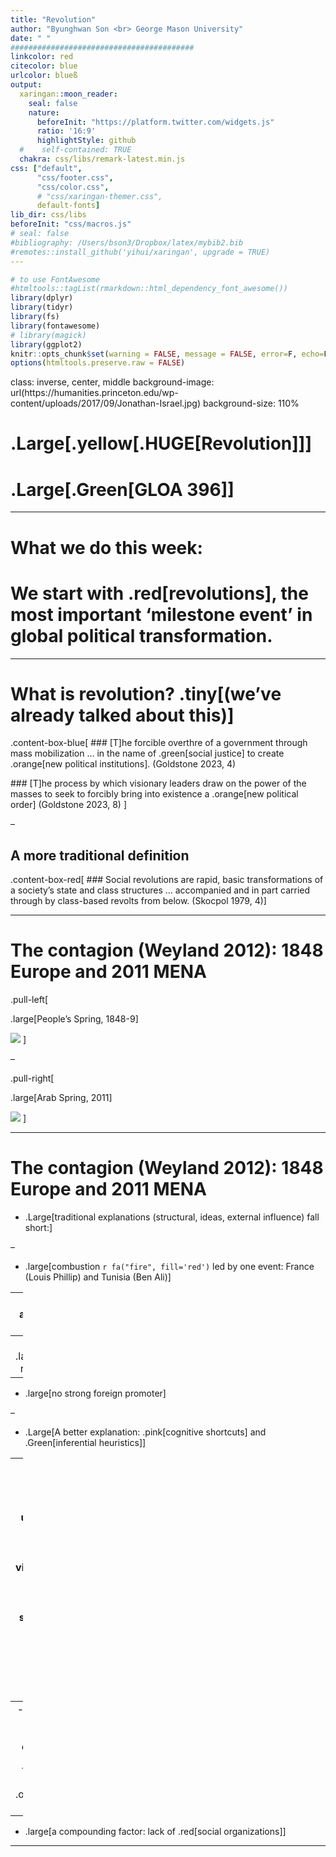 ```yaml
---
title: "Revolution"
author: "Byunghwan Son <br> George Mason University"
date: " "
#########################################
linkcolor: red
citecolor: blue
urlcolor: blueß
output: 
  xaringan::moon_reader:
    seal: false
    nature:
      beforeInit: "https://platform.twitter.com/widgets.js"
      ratio: '16:9'
      highlightStyle: github
  #    self-contained: TRUE
  chakra: css/libs/remark-latest.min.js
css: ["default", 
      "css/footer.css", 
      "css/color.css", 
      # "css/xaringan-themer.css",
      default-fonts]
lib_dir: css/libs
beforeInit: "css/macros.js"
# seal: false  
#bibliography: /Users/bson3/Dropbox/latex/mybib2.bib
#remotes::install_github('yihui/xaringan', upgrade = TRUE)
---
```


```r
# to use FontAwesome
#htmltools::tagList(rmarkdown::html_dependency_font_awesome())
library(dplyr)
library(tidyr)
library(fs)
library(fontawesome)
# library(magick)  
library(ggplot2)
knitr::opts_chunk$set(warning = FALSE, message = FALSE, error=F, echo=F)
options(htmltools.preserve.raw = FALSE)
```

class: inverse, center, middle
background-image: url(https://humanities.princeton.edu/wp-content/uploads/2017/09/Jonathan-Israel.jpg)
background-size: 110%

# .Large[.yellow[.HUGE[**Revolution**]]]
# .Large[.Green[**GLOA 396**]]


---

# What we do this week:

# We start with .red[revolutions], the most important 'milestone event' in global political transformation. 

---

# What is revolution? .tiny[(we've already talked about this)]

.content-box-blue[
### [T]he forcible overthre of a government through mass mobilization ... in the name of .green[social justice] to create .orange[new political institutions]. (Goldstone 2023, 4) 

 ### [T]he process by which visionary leaders draw on the power of the masses to seek to forcibly bring into existence a .orange[new political order] (Goldstone 2023, 8) 
]

--

## A more traditional definition

.content-box-red[ 
### Social revolutions are rapid, basic transformations of a society’s state and class structures … accompanied and in part carried through by class-based revolts from below. (Skocpol 1979, 4)
]

---

# The contagion (Weyland 2012): 1848 Europe and 2011 MENA

.pull-left[

.large[People's Spring, 1848-9]

![](https://ehne.fr/sites/default/files/styles/image_notice/public/illustration/2_9_ns_1848printempspeuples3.png?itok=hvZCOte2)
]

--


.pull-right[

.large[Arab Spring, 2011]

![](https://www.economist.com/sites/default/files/images/2016/01/blogs/graphic-detail/20160109_mam931.png)
]


---

# The contagion (Weyland 2012): 1848 Europe and 2011 MENA

- .Large[traditional explanations (structural, ideas, external influence) fall short:]

--

  - .large[combustion `r fa("fire", fill='red')` led by one event: France  (Louis Phillip) and Tunisia (Ben Ali)]
  
--
  - .large[rapid and regionally clustered]
  
--
  - .large[subsided rather quickly]
  
--
  - .large[no strong foreign promoter]

--

- .Large[A better explanation: .pink[cognitive shortcuts] and .Green[inferential heuristics]]

--
  - .large[**psychology**: in times of profound uncertainty, norms and institutions losing legitimacy, and 'anything viewed as possible', people tend to rely on easy ways (cognitive shortcuts--dramatic events) to 'get a minimal grip' (Weyland 2012, 921), even though that might be .green[irrational].]
  
--
  - .large[the .red[fall] of a well-known regional leader: a cognitive shortcut `r fa("arrow-right", fill='blue')` a rush to emulating effort, .orange[discounting] local conditions]
  
--
  - .large[a compounding factor: lack of .red[social organizations]]

---


